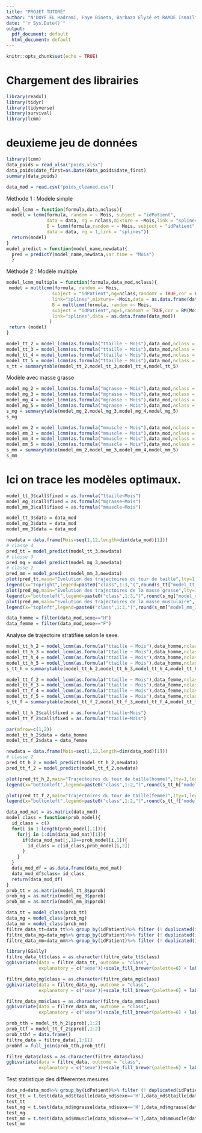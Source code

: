 ```yaml
---
title: "PROJET TUTORÉ"
author: "N'DOYE EL Hadrami, Faye Bineta, Barbaza Elysé et RAMDE Ismail"
date: "`r Sys.Date()`"
output:
  pdf_document: default
  html_document: default
---
```


```r
knitr::opts_chunk$set(echo = TRUE)
```




# Chargement des librairies
```r
library(readxl)
library(tidyr)
library(tidyverse)
library(survival)
library(lcmm)
```
# deuxieme jeu de données

```r
library(lcmm)
data_poids = read_xlsx("poids.xlsx")
data_poids$date_first=as.Date(data_poids$date_first)
summary(data_poids)
```



```r
data_mod = read.csv("poids_cleaned.csv")
```


Méthode 1 : Modèle simple

```r
model_lcmm = function(formula,data,nclass){
  model = lcmm(formula, random = ~ Mois, subject = "idPatient", 
               data = data, ng = nclass,mixture = ~Mois,link = "splines",
               B = lcmm(formula,random = ~ Mois, subject = "idPatient", 
               data = data, ng = 1,link = "splines"))
  return(model)
}
model_predict = function(model_name,newdata){
  pred = predictY(model_name,newdata,var.time = "Mois")
  }
```

Mèthode 2 : Modèle multiple

```r
model_lcmm_multiple = function(formula,data_mod,nclass){
 model = multlcmm(formula, random =~ Mois, 
                 subject = "idPatient",ng=nclass,randomY = TRUE,cor = BM(Mois), 
                 link="splines",mixture= ~Mois,data = as.data.frame(data_mod),
                 B = multlcmm(formula, random =~ Mois, 
                 subject = "idPatient",ng=1,randomY = TRUE,cor = BM(Mois), 
                 link="splines",data = as.data.frame(data_mod))
                )
 return (model)
}
```


```r
model_tt_2 = model_lcmm(as.formula("ttaille ~ Mois"),data_mod,nclass = 2)
model_tt_3 = model_lcmm(as.formula("ttaille ~ Mois"),data_mod,nclass = 3)
model_tt_4 = model_lcmm(as.formula("ttaille ~ Mois"),data_mod,nclass = 4)
model_tt_5 = model_lcmm(as.formula("ttaille ~ Mois"),data_mod,nclass = 5)
s_tt = summarytable(model_tt_2,model_tt_3,model_tt_4,model_tt_5)
```


Modèle avec masse grasse

```r
model_mg_2 = model_lcmm(as.formula("mgrasse ~ Mois"),data_mod,nclass = 2)
model_mg_3 = model_lcmm(as.formula("mgrasse ~ Mois"),data_mod,nclass = 3)
model_mg_4 = model_lcmm(as.formula("mgrasse ~ Mois"),data_mod,nclass = 4)
model_mg_5 = model_lcmm(as.formula("mgrasse ~ Mois"),data_mod,nclass = 5)
s_mg = summarytable(model_mg_2,model_mg_3,model_mg_4,model_mg_5)
s_mg
```

```r
model_mm_2 = model_lcmm(as.formula("mmuscle ~ Mois"),data_mod,nclass = 2)
model_mm_3 = model_lcmm(as.formula("mmuscle ~ Mois"),data_mod,nclass = 3)
model_mm_4 = model_lcmm(as.formula("mmuscle ~ Mois"),data_mod,nclass = 4)
model_mm_5 = model_lcmm(as.formula("mmuscle ~ Mois"),data_mod,nclass = 5)
s_mm = summarytable(model_mm_2,model_mm_3,model_mm_4,model_mm_5)
s_mm
```

# Ici on trace les modèles optimaux.

```r
model_tt_3$call$fixed = as.formula("ttaille~Mois")
model_mg_3$call$fixed = as.formula("mgrasse~Mois")
model_mm_3$call$fixed = as.formula("mmuscle~Mois")
```

```r
model_tt_3$data = data_mod
model_mg_3$data = data_mod
model_mm_3$data = data_mod

newdata = data.frame(Mois=seq(1,12,length=dim(data_mod)[1]))
# classe 4
pred_tt = model_predict(model_tt_3,newdata)
# classe 3
pred_mg = model_predict(model_mg_3,newdata)
# classe 2
pred_mm = model_predict(model_mm_3,newdata)
plot(pred_tt,main="Evolution des trajectoires du tour de taille",lty=1,legend=NULL,ylab="tour de taille(cm)")
legend(x="topright",legend=paste0("class",1:3,"(",round(s_tt["model_tt_3",][5:7],2),"%",")"),lty = 1,col=1:3)
plot(pred_mg,main="Evolution des trajectoires de la masse grasse",lty=1,legend=NULL,ylab="masse grasse(%)")
legend(x="bottomleft",legend=paste0("class",1:3,"(",round(s_mg["model_mg_3",][5:7],2),"%",")"),lty = 1,col=1:3)
plot(pred_mm,main="Evolution des trajectoires de la masse musculaire",lty=1,legend = NULL,ylab="masse musculaire (%)")
legend(x="topleft",legend=paste0("class",1:3,"(",round(s_mm["model_mm_3",][5:7],2),"%",")"),lty = 1,col=1:3)
```


```r
data_homme = filter(data_mod,sexe=="H")
data_femme = filter(data_mod,sexe=="F")
```

Analyse de trajectoire stratifiée selon le sexe.

```r
model_tt_h_2 = model_lcmm(as.formula("ttaille ~ Mois"),data_homme,nclass = 2)
model_tt_h_3 = model_lcmm(as.formula("ttaille ~ Mois"),data_homme,nclass = 3)
model_tt_h_4 = model_lcmm(as.formula("ttaille ~ Mois"),data_homme,nclass = 4)
model_tt_h_5 = model_lcmm(as.formula("ttaille ~ Mois"),data_homme,nclass = 5)
s_tt_h = summarytable(model_tt_h_2,model_tt_h_3,model_tt_h_4,model_tt_h_5)
```

```r
model_tt_f_2 = model_lcmm(as.formula("ttaille ~ Mois"),data_femme,nclass = 2)
model_tt_f_3 = model_lcmm(as.formula("ttaille ~ Mois"),data_femme,nclass = 3)
model_tt_f_4 = model_lcmm(as.formula("ttaille ~ Mois"),data_femme,nclass = 4)
model_tt_f_5 = model_lcmm(as.formula("ttaille ~ Mois"),data_femme,nclass = 5)
s_tt_f = summarytable(model_tt_f_2,model_tt_f_3,model_tt_f_4,model_tt_f_5)
```

```r
model_tt_h_2$call$fixed = as.formula("ttaille~Mois")
model_tt_f_2$call$fixed = as.formula("ttaille~Mois")

```


```r
par(mfrow=c(1,2))
model_tt_h_2$data = data_homme
model_tt_f_2$data = data_femme

newdata = data.frame(Mois=seq(1,12,length=dim(data_mod)[1]))
# classe 2
pred_tt_h_2 = model_predict(model_tt_h_2,newdata)
pred_tt_f_2 = model_predict(model_tt_f_2,newdata)

plot(pred_tt_h_2,main="Trajectoires du tour de taille(homme)",lty=1,legend=NULL,ylab="tour de taille(cm)")
legend(x="bottomleft",legend=paste0("class",1:2,"(",round(s_tt_h["model_tt_h_2",][5:6],2),"%",")"),lty = 1,col=1:2)

plot(pred_tt_f_2,main="Trajectoires du tour de taille(femme)",lty=1,legend=NULL,ylab="tour de taille(cm)")
legend(x="bottomleft",legend=paste0("class",1:2,"(",round(s_tt_f["model_tt_f_2",][5:6],2),"%",")"),lty = 1,col=1:2)
```


```r
data_mod_mat = as.matrix(data_mod)
model_class = function(prob_model){
  id_class = c()
  for(i in 1:length(prob_model[,1])){
    for(j in 1:dim(data_mod_mat)[1]){
      if(data_mod_mat[j,1]==prob_model[i,1]){
        id_class = c(id_class,prob_model[i,2])
      }
    }
  }
  data_mod_df = as.data.frame(data_mod_mat)
  data_mod_df$class= id_class
  return(data_mod_df)
}
prob_tt = as.matrix(model_tt_3$pprob)
prob_mg = as.matrix(model_mg_3$pprob)
prob_mm = as.matrix(model_mm_3$pprob)
```

```r
data_tt = model_class(prob_tt)
data_mg = model_class(prob_mg)
data_mm = model_class(prob_mm)
filtre_data_tt=data_tt%>% group_by(idPatient)%>% filter (! duplicated(idPatient)) 
filtre_data_mg=data_mg%>% group_by(idPatient)%>% filter (! duplicated(idPatient)) 
filtre_data_mm=data_mm%>% group_by(idPatient)%>% filter (! duplicated(idPatient)) 
```

```r
library(GGally)
filtre_data_tt$class = as.character(filtre_data_tt$class)
ggbivariate(data = filtre_data_tt, outcome = "class",
            explanatory = c("sexe"))+scale_fill_brewer(palette=6) + labs(fill="tour de taille")
```

```r
filtre_data_mg$class = as.character(filtre_data_mg$class)
ggbivariate(data = filtre_data_mg, outcome = "class",
            explanatory = c("sexe"))+scale_fill_brewer(palette=6) + labs(fill="masse grasse")
```

```r
filtre_data_mm$class = as.character(filtre_data_mm$class)
ggbivariate(data = filtre_data_mm, outcome = "class",
            explanatory = c("sexe"))+scale_fill_brewer(palette=6) + labs(fill="masse musculaire")
```

```r
prob_tth = model_tt_h_2$pprob[,1:2]
prob_ttf = model_tt_f_2$pprob[,1:2]
prob_tthf = data.frame()
filtre_data = filtre_data[,1:11]
probhf = full_join(prob_tth,prob_ttf)
```

```r
filtre_data$class = as.character(filtre_data$class)
ggbivariate(data = filtre_data, outcome = "class",
            explanatory = c("sexe"))+scale_fill_brewer(palette=6) + labs(fill="tour de taille")
```


Test statistique des difféerentes mesures

```r
data_nd=data_mod%>% group_by(idPatient)%>% filter (! duplicated(idPatient))
test_tt = t.test(data_nd$ttaille[data_nd$sexe=='H'],data_nd$ttaille[data_nd$sexe=='F'],var.equal = TRUE)
test_tt
test_mg = t.test(data_nd$mgrasse[data_nd$sexe=='H'],data_nd$mgrasse[data_nd$sexe=='F'],var.equal = TRUE)
test_mg
test_mm = t.test(data_nd$mmuscle[data_nd$sexe=='H'],data_nd$mmuscle[data_nd$sexe=='F'],var.equal = TRUE)
test_mm
```


